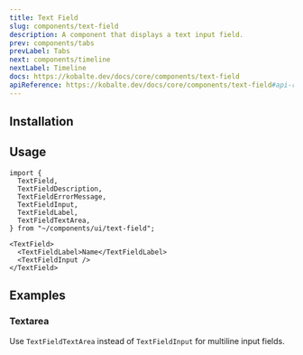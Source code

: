 ```yaml
---
title: Text Field
slug: components/text-field
description: A component that displays a text input field.
prev: components/tabs
prevLabel: Tabs
next: components/timeline
nextLabel: Timeline
docs: https://kobalte.dev/docs/core/components/text-field
apiReference: https://kobalte.dev/docs/core/components/text-field#api-reference
---
```



<PreviewTabs demoCode={TextFieldDemoCode}>
    <TextFieldDemo client:only="solid-js" /> 
</PreviewTabs>

## Installation

<InstallationTabs name="text-field" code={TextFieldCode} />

## Usage

```tsx
import {
  TextField,
  TextFieldDescription,
  TextFieldErrorMessage,
  TextFieldInput,
  TextFieldLabel,
  TextFieldTextArea,
} from "~/components/ui/text-field";
```

```tsx
<TextField>
  <TextFieldLabel>Name</TextFieldLabel>
  <TextFieldInput />
</TextField>
```

## Examples

### Textarea

Use `TextFieldTextArea` instead of `TextFieldInput` for multiline input fields.

<PreviewTabs demoCode={TextFieldTextAreaCode} class="mt-4">
    <TextFieldTextArea client:only="solid-js" />    
</PreviewTabs>